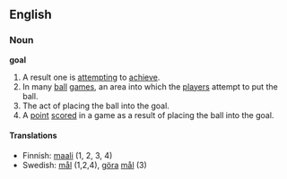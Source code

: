 ==English==
===Noun===
'''goal'''

# A result one is [[attempt]]ing to [[achieve]].
# In many [[ball]] [[game]]s, an area into which the [[player]]s attempt to put the ball.
# The act of placing the ball into the goal.
# A [[point]] [[score]]d in a game as a result of placing the ball into the goal.

====Translations====

*Finnish: [[maali]] (1, 2, 3, 4)
*Swedish: [[mål]] (1,2,4), [[göra]] [[mål]] (3)
